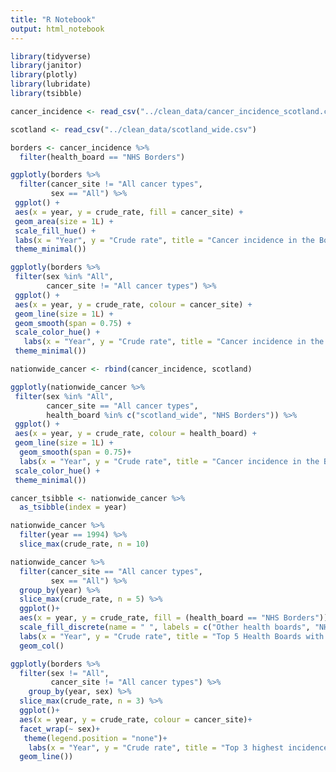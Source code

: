 ```yaml
---
title: "R Notebook"
output: html_notebook
---
```


```r
library(tidyverse)
library(janitor)
library(plotly)
library(lubridate)
library(tsibble)
```
```r
cancer_incidence <- read_csv("../clean_data/cancer_incidence_scotland.csv")

scotland <- read_csv("../clean_data/scotland_wide.csv")
```
```r
borders <- cancer_incidence %>% 
  filter(health_board == "NHS Borders")
```

```r
ggplotly(borders %>% 
  filter(cancer_site != "All cancer types",
         sex == "All") %>% 
 ggplot() +
 aes(x = year, y = crude_rate, fill = cancer_site) +
 geom_area(size = 1L) +
 scale_fill_hue() +
 labs(x = "Year", y = "Crude rate", title = "Cancer incidence in the Borders", fill = "Type of cancer") +
 theme_minimal())
```
```r
ggplotly(borders %>%
 filter(sex %in% "All",
        cancer_site != "All cancer types") %>%
 ggplot() +
 aes(x = year, y = crude_rate, colour = cancer_site) +
 geom_line(size = 1L) +
 geom_smooth(span = 0.75) +
 scale_color_hue() +
   labs(x = "Year", y = "Crude rate", title = "Cancer incidence in the Borders", fill = "Type of cancer")+
 theme_minimal())
```

```r
nationwide_cancer <- rbind(cancer_incidence, scotland)
```
```r

ggplotly(nationwide_cancer %>%
 filter(sex %in% "All",
        cancer_site == "All cancer types",
        health_board %in% c("scotland_wide", "NHS Borders")) %>%
 ggplot() +
 aes(x = year, y = crude_rate, colour = health_board) +
 geom_line(size = 1L) +
  geom_smooth(span = 0.75)+
  labs(x = "Year", y = "Crude rate", title = "Cancer incidence in the Borders compared to Scotland wide")+
 scale_color_hue() +
 theme_minimal())
```
```r
cancer_tsibble <- nationwide_cancer %>% 
  as_tsibble(index = year)
```
```r
nationwide_cancer %>% 
  filter(year == 1994) %>% 
  slice_max(crude_rate, n = 10)
```

```r
nationwide_cancer %>% 
  filter(cancer_site == "All cancer types",
         sex == "All") %>% 
  group_by(year) %>% 
  slice_max(crude_rate, n = 5) %>% 
  ggplot()+
  aes(x = year, y = crude_rate, fill = (health_board == "NHS Borders"))+
  scale_fill_discrete(name = " ", labels = c("Other health boards", "NHS Borders"))+
  labs(x = "Year", y = "Crude rate", title = "Top 5 Health Boards with Highest Incidence of Cancer in Scotland")+
  geom_col()
```
```r
ggplotly(borders %>% 
  filter(sex != "All",
         cancer_site != "All cancer types") %>% 
    group_by(year, sex) %>% 
  slice_max(crude_rate, n = 3) %>% 
  ggplot()+
  aes(x = year, y = crude_rate, colour = cancer_site)+
  facet_wrap(~ sex)+
   theme(legend.position = "none")+
    labs(x = "Year", y = "Crude rate", title = "Top 3 highest incidences of cancer for men and women over the years")+
  geom_line())
  
```

